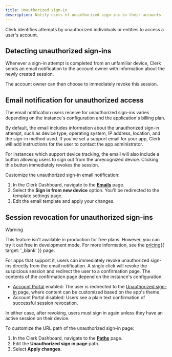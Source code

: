```yaml
---
title: Unauthorized sign-in
description: Notify users of unauthorized sign-ins to their accounts
---
```


Clerk identifies attempts by unauthorized individuals or entities to access a user's account.

## Detecting unauthorized sign-ins

Whenever a sign-in attempt is completed from an unfamiliar device, Clerk sends an email notification to the account owner with information about the newly created session.

The account owner can then choose to immediately revoke this session.

## Email notification for unauthorized access

The email notification users receive for unauthorized sign-ins varies depending on the instance's configuration and the application's billing plan.

By default, the email includes information about the unauthorized sign-in attempt, such as device type, operating system, IP address, location, and the sign-in method used. If you've set a support email for your app, Clerk will add instructions for the user to contact the app administrator.

For instances which support device tracking, the email will also include a button allowing users to sign out from the unrecognized device. Clicking this button immediately revokes the session.

Customize the unauthorized sign-in email notification:

1. In the Clerk Dashboard, navigate to the [**Emails**](https://dashboard.clerk.com/last-active?path=customization/email) page.
1. Select the **Sign in from new device** option. You'll be redirected to the template settings page.
1. Edit the email template and apply your changes.

## Session revocation for unauthorized sign-ins

> [!WARNING]
> This feature isn't available in production for free plans. However, you can try it out free in development mode. For more information, see the [pricing](/pricing){{ target: '_blank' }} page.

For apps that support it, users can immediately revoke unauthorized sign-ins directly from the email notification. A single click will revoke the suspicious session and redirect the user to a confirmation page. The contents of the confirmation page depend on the instance's configuration.

- [Account Portal](/docs/customization/account-portal/overview) enabled: The user is redirected to the [Unauthorized sign-in](/docs/customization/account-portal/overview#unauthorized-sign-in) page, where content can be customized based on the app's theme.
- Account Portal disabled: Users see a plain text confirmation of successful session revocation.

In either case, after revoking, users must sign in again unless they have an active session on their device.

To customize the URL path of the unauthorized sign-in page:

1. In the Clerk Dashboard, navigate to the [**Paths**](https://dashboard.clerk.com/last-active?path=paths) page.
1. Edit the **Unauthorized sign in page** path.
1. Select **Apply changes**.

